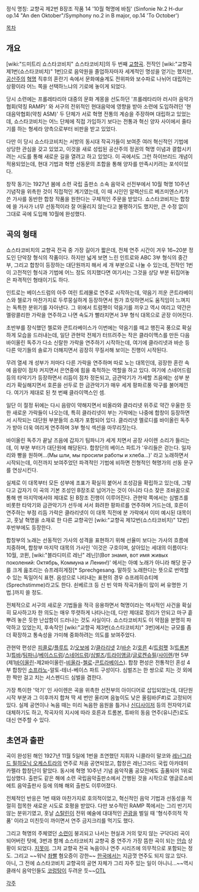 정식 명칭: 교향곡 제2번 B장조 작품 14 '10월 혁명에 바침'
(Sinfonie Nr.2 H-dur op.14 "An den Oktober"/Symphony no.2 in B major, op.14 'To October')

[[목차]]

== 개요 ==
[wiki:"드미트리 쇼스타코비치" 쇼스타코비치]의 두 번째 [[교향곡]]. 전작인 [wiki:"교향곡 제1번(쇼스타코비치)" 1번]으로 음악원을 졸업하자마자 세계적인 명성을 얻기는 했지만, [[공산주의]] [[혁명]] 직후의 혼란기 속에서 문화예술계도 전위파와 보수파로 나뉘어 대립하는 상황이라 어느 쪽을 선택하느냐의 기로에 놓이게 되었다.

당시 소련에는 프롤레타리아 대중의 문화 계몽을 선도하던 '프롤레타리아 러시아 음악가 협회(약칭 RAMP)' 와 서구의 전위적인 현대음악에 영향을 받아 소련에 도입하려던 '현대음악협회(약칭 ASM)' 두 단체가 서로 혁명 전통의 계승을 주장하며 대립하고 있었는데, 쇼스타코비치는 어느 단체에 직접 가입하기 보다는 전통과 혁신 양자 사이에서 줄타기를 하는 형세라 양측으로부터 비판을 받고 있었다.

다만 이 당시 쇼스타코비치는 서방의 동시대 작곡가들이 보여준 여러 혁신적인 기법에 상당한 관심을 갖고 있었고, 이것을 새로 성립된 공산주의 정권의 혁명 이념과 결합시키려는 시도를 통해 새로운 길을 열려고 하고 있었다. 이 곡에서도 그런 하이브리드 개념이 적용되었는데, 현대 기법과 혁명 선동문의 조합을 통해 양자를 만족시키려는 포석이었다.

창작 동기는 1927년 봄에 소련 국립 출판소 소속 음악국 선전부에서 10월 혁명 10주년 기념작을 위촉한 것이 직접적인 계기였는데, 이 때 시인인 알렉산드르 베즈미엔스키가 쓴 가사를 동반한 합창 작품을 원한다는 구체적인 주문을 받았다. 쇼스타코비치는 합창에 쓸 가사가 너무 선동적이라 잘 어울리지 않는다고 불평하기도 했지만, 큰 수정 없이 그대로 곡에 도입해 10월에 완성했다.

== 곡의 형태 ==
쇼스타코비치의 교향곡 전곡 중 가장 길이가 짧은데, 전체 연주 시간이 겨우 16~20분 정도인 단악장 형식의 작품이다. 하지만 넓게 보면 느린 인트로와 ABC 3부 형식의 중간부, 그리고 합창이 등장하는 대단원까지 해서 세 개 부분으로 나눌 수 있는데, 전작인 1번이 고전적인 형식과 기법에 어느 정도 의지했다면 여기서는 그것을 상당 부분 뒤집어놓은 파격적인 형태이기도 하다.

인트로는 베이스드럼의 아주 여린 트레몰로 연주로 시작하는데, 약음기 끼운 콘트라베이스와 첼로가 마찬가지로 두루뭉실하게 등장하면서 뭔가 흐릿하면서도 움직임이 느껴지는 독특한 분위기를 자아낸다. 그 위에서 트럼펫이 약음기를 끼우고 역시 여리고 약간은 멜랑콜리한 가락을 연주하고 나면 속도가 빨라지면서 3부 형식 대목으로 곧장 이어진다.

초반부를 장식했던 첼로와 콘트라베이스가 이번에는 약음기를 떼고 행진곡 풍으로 확실하게 모습을 드러내는데, 일단 관현악 전체가 터뜨려주는 작은 클라이맥스를 만든 다음 바이올린 독주가 다소 신랄한 가락을 연주하기 시작하는데, 여기에 클라리넷과 바순 등 다른 악기들의 솔로가 더해지면서 굉장히 무질서해 보이는 진행이 시작된다.

무려 열세 개 성부가 저마다 다른 가락을 연주하며 따로 노는 대목인데, 굉장한 혼란 속에 음량이 점차 커지면서 은연중에 힘을 축적하는 역할을 하고 있다. 여기에 스네어드럼 등의 타악기가 등장하면서 리듬이 점차 정돈되고, 금관악기가 가세할 즈음에는 성부 분리가 확실해지면서 호른을 선두로 한 금관악기가 매우 세게 팡파르풍 악구를 불어제낀다. 여기가 제대로 된 첫 번째 클라이맥스인 셈.

일단 이 절정 뒤에는 다시 음량이 약해지면서 비올라와 클라리넷 위주로 약간 우울한 듯한 새로운 가락들이 나오는데, 특히 클라리넷이 부는 가락에는 나중에 합창이 등장하면서 시작되는 대단원 부분들의 소재가 포함되어 있다. 클라리넷 멜로디를 바이올린 독주가 받아 더욱 여리게 연주하며 3부 형식 섹션을 마무리짓는다.

바이올린 독주가 끝날 즈음에 갑자기 팀파니가 세게 치면서 공장 사이렌 소리가 들리는데, 이 부분 부터가 대단원에 해당된다. 합창단의 베이스 파트가 '우리들은 걷는다. 일자리와 빵을 원하며...(Мы шли, мы просили работы и хлеба...)' 라고 노래하면서 시작되는데, 이전까지 보여주었던 파격적인 기법에 비하면 전형적인 혁명가의 선동 문구를 연상시킨다.

실제로 이 대목부터 모든 성부에 조표가 확실히 붙어서 조성감을 확립하고 있는데, 그렇다고 갑자기 이 곡의 기본 조성인 B장조로 넘어가는 것이 아니라 다소 잦은 조바꿈으로 통해 맨 마지막에서야 제대로 된 B장조 진행이 이루어진다. 관현악 쪽에서는 심벌즈를 비롯한 타악기와 금관악기가 선두에 서서 화려한 팡파르를 연주하며 거드는데, 호른이 연주하는 부점 리듬 가락은 클라리넷이 이 대목 직전에 분 가락에서 이미 예시된 대목이고, 훗날 혁명을 소재로 한 다른 교향곡인 [wiki:"교향곡 제12번(쇼스타코비치)" 12번] 후반부에도 등장한다.

합창부의 노래는 선동적인 가사의 성격을 표현하기 위해 선율미 보다는 가사의 흐름에 치중하며, 합창부 마지막 대목의 가사인 '이것은 구호이며, 살아있는 세대의 이름이다: 10월, 코뮌, [wiki:"블라디미르 레닌" 레닌]!(Вот знамя, вот имя живых поколений: Октябрь, Коммуна и Ленин!)' 에서는 아예 노래가 아니라 해당 문구를 크게 읊조리는 슈프레히게장[* Sprechgesang. 말하듯 노래한다는 뜻으로 번역할 수 있는 독일어식 표현. 음성으로 나타내는 표현의 경우 슈프레히슈티메(Sprechstimme)라고도 한다. 쇤베르크 등 신 빈 악파 작곡가들이 많이 써 유명한 기법.]까지 쓸 정도.

전체적으로 서구의 새로운 기법들을 적극 응용하면서 혁명이라는 역사적인 사건을 확실히 묘사하고자 한 의도는 매우 뚜렷하게 나타나는데, 다만 제대로 정리가 안되고 마구 흩뿌려 놓은 듯한 난삽함이 드러나는 것도 사실이다. 쇼스타코비치도 이 약점을 분명히 파악하고 있었는지, 후속작인 [wiki:"교향곡 제3번(쇼스타코비치)" 3번]에서는 규모를 좀 더 확장하고 통속성을 가미해 중화하려는 의도를 보여주었다.

관현악 편성은 [[피콜로]]/[[플루트]] 2/[[오보에]] 2/[[클라리넷]] 2/[[바순]] 2/[[호른]] 4/[[트럼펫]] 3/[[트롬본]] 3/[[튜바]]/[[팀파니]]/[[베이스드럼]]/[[스네어드럼]]/[[심벌즈]]/[[트라이앵글]]/[[글로켄슈필]]/[[사이렌]]/현 5부(제1[[바이올린]]-제2바이올린-[[비올라]]-[[첼로]]-[[콘트라베이스]]). 합창 편성은 전통적인 혼성 4부 합창인 [[소프라노]]-알토-테너-베이스 파트 구성이다. 심벌즈는 한 쌍으로 치는 것 외에 한 짝만 걸고 치는 서스펜디드 심벌을 겸한다.

가장 특이한 '악기' 인 사이렌은 곡을 위촉한 선전부의 아이디어로 삽입되었는데, 대단원 시작 부분과 그 이후까지 합쳐 딱 세 번만 울리며 음높이도 낮은 올림바(F#)로 고정되어 있다. 실제 공연이나 녹음 때는 미리 녹음한 음원을 틀거나 [[신디사이저]] 등의 전자악기로 대체하기도 하고, 작곡자의 지시에 따라 호른과 트롬본, 튜바의 동음 연주(유니즌)로도 대신 연주할 수 있다.

== 초연과 출판 ==
곡이 완성된 해인 1927년 11월 5일에 1번을 초연했던 지휘자 니콜라이 말코와 [[레닌그라드 필하모닉 오케스트라]]의 연주로 처음 공연되었고, 합창은 레닌그라드 국립 아카데미 카펠라 합창단이 맡았다. 동시에 혁명 10주년 기념 음악작품 공모전에도 출품되어 1위로 입상했다. 출판도 같은 해에 소련 국립음악출판소에서 간행된 것을 시작으로 앵글로소비에트 음악출판사 등에 의해 해외 출판도 이루어졌다.

전체적인 반응은 1번 때와 마찬가지로 호의적이었고, 혁신적인 음악 기법과 선동성을 적절히 접목한 새로운 시도로 호평을 받았다. 다만 보수적인 RAMP 쪽에서는 그리 반기지 않는 분위기였고, 훗날 [[스탈린]]이 전위 예술에 대대적인 [[관광]]을 벌일 때 '형식주의적 작품' 이라고 미친듯이 까이면서 연주 금지크리를 먹기도 했다.

그리고 혁명의 주체였던 [[소련]]이 붕괴되고 나서는 현실과 거의 맞지 않는 구닥다리 곡이 되어버린 탓에, 3번과 함께 쇼스타코비치 교향곡 중 연주가 가장 뜸한 곡이 되는 [[안습]] 상황이 되었다. [[지못미]]. 그저 교향곡 전곡 녹음이나 연주 시리즈에 의무적으로 포함되는 정도. 그리고 ~~워낙 [[좌빨]] 혐오증이 강한~~ [[한국]]에서는 지금껏 연주도 되지 않고 있다. 아니, 그 전에 쇼스타코비치 교향곡의 공연 자체가 그리 자주 있는 일이 아니니...~~역시 클래식 음악인들도 [[코렁탕]]이 두려운 듯~~[[OTL]]

[[각주]]

